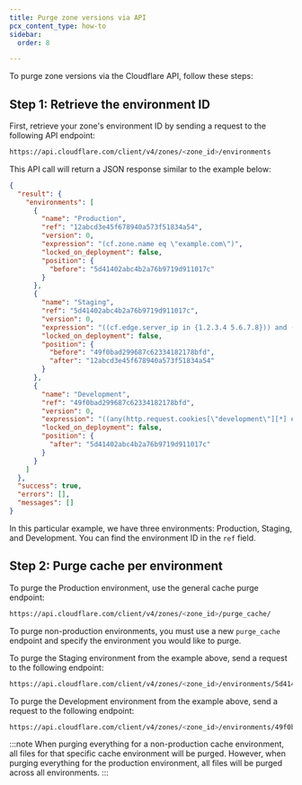 ```yaml
---
title: Purge zone versions via API
pcx_content_type: how-to
sidebar:
  order: 8

---
```


To purge zone versions via the Cloudflare API, follow these steps:

## Step 1: Retrieve the environment ID

First, retrieve your zone's environment ID by sending a request to the following API endpoint:

```bash
https://api.cloudflare.com/client/v4/zones/<zone_id>/environments
```

This API call will return a JSON response similar to the example below:

```json
{
  "result": {
    "environments": [
      {
        "name": "Production",
        "ref": "12abcd3e45f678940a573f51834a54",
        "version": 0,
        "expression": "(cf.zone.name eq \"example.com\")",
        "locked_on_deployment": false,
        "position": {
          "before": "5d41402abc4b2a76b9719d911017c"
        }
      },
      {
        "name": "Staging",
        "ref": "5d41402abc4b2a76b9719d911017c",
        "version": 0,
        "expression": "((cf.edge.server_ip in {1.2.3.4 5.6.7.8})) and (cf.zone.name eq \"example.com\")",
        "locked_on_deployment": false,
        "position": {
          "before": "49f0bad299687c62334182178bfd",
          "after": "12abcd3e45f678940a573f51834a54"
        }
      },
      {
        "name": "Development",
        "ref": "49f0bad299687c62334182178bfd",
        "version": 0,
        "expression": "((any(http.request.cookies[\"development\"][*] eq \"true\"))) and (cf.zone.name eq \"example.com\")",
        "locked_on_deployment": false,
        "position": {
          "after": "5d41402abc4b2a76b9719d911017c"
        }
      }
    ]
  },
  "success": true,
  "errors": [],
  "messages": []
}
```

In this particular example, we have three environments: Production, Staging, and Development. You can find the environment ID in the `ref` field.

## Step 2: Purge cache per environment

To purge the Production environment, use the general cache purge endpoint:

```bash
https://api.cloudflare.com/client/v4/zones/<zone_id>/purge_cache/
```

To purge non-production environments, you must use a new `purge_cache` endpoint and specify the environment you would like to purge.

To purge the Staging environment from the example above, send a request to the following endpoint: 

```bash
https://api.cloudflare.com/client/v4/zones/<zone_id>/environments/5d41402abc4b2a76b9719d911017c/purge_cache/
```

To purge the Development environment from the example above, send a request to the following endpoint:

```bash
https://api.cloudflare.com/client/v4/zones/<zone_id>/environments/49f0bad299687c62334182178bfd/purge_cache/
```

:::note
When purging everything for a non-production cache environment, all files for that specific cache environment will be purged. However, when purging everything for the production environment, all files will be purged across all environments.
:::
